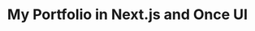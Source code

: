 ---
title: "My Portfolio in Next.js and Once UI"
publishedAt: "2024-10-10"
summary: "Developed my personal portfolio website using Next.js and Once UI, a modern design system for building responsive web applications. The site showcases my projects, skills, and experience in a clean and visually appealing layout. By leveraging Next.js for server-side rendering and Once UI for design consistency, I created a fast, user-friendly portfolio that effectively highlights my work and capabilities."
images:
  - "/images/projects/portfolio/main.png"
team:
  - name: "Petriv Maksym"
    role: "Full Stack Engineer"
    avatar: "/images/avatar.png"
    linkedIn: "https://www.linkedin.com/in/maksym-petriv-b6ba062a0/"
---